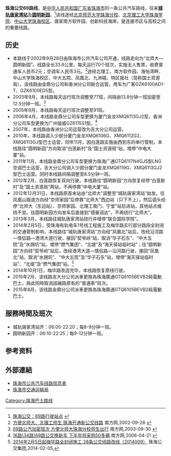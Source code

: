 {{公共汽車路線基礎資訊
|路線名稱             = 珠海公交69路线
|外文名稱             = Zhuhai Bus Route 69
|代表圖像             = Zhuhai Bus Route 69.JPG
|經營者               = 珠海公交巴士有限公司
|所屬車廠             = 金鼎分公司<br>吉大分公司
|路線用車             = 珠海广通GTQ6105BEVB2 10米
|起點站               = [[唐家湾站|城轨唐家湾站]]
|途經地點             = 唐家、[[凤凰北|凤凰北]]、<br>[[九洲城|九洲城]]、[[珠海市第四中学|四中]]
|終點站               = [[圆明新园|圆明新园]]
|路線性質             = 
|全程行駛里程         = 34.3公里
|全程行車時間         = 70分鐘
|服務時間             = 
|起點站服務時間       = 06:05－22:20
|終點站服務時間       = 06:10－22:25
|班次頻率             = 8-12分钟一班
|全程收費             = 人民币1元（空调车）
|服務時間以外替代路線 = 
|主要競爭交通         = [[珠海公交K3快线|珠海公交K3快线]]
}}

'''珠海公交69路线'''，是[[中华人民共和国|中华人民共和国]][[广东省|广东省]][[珠海市|珠海市]]的一条公共汽车路线，往来'''[[唐家湾站|城轨唐家湾站]]'''及'''[[圆明新园|圆明新园]]'''。<ref>[http://zhuhai.8684.cn/x_60600469 珠海公交：69路行驶站点] {{Wayback|url=http://zhuhai.8684.cn/x_60600469 |date=20140209052545 }} {{zh-cn}}</ref>该线途经[[北京师范大学珠海分校|北京师范大学珠海分校]]、[[北京理工大学珠海学院|北京理工大学珠海学院]]、[[中山大学珠海校区|中山大学珠海校区]]、唐家南方软件园、创新科技海岸。是连接市区与高校之间的重要线路。

==历史==
*本路线于2002年9月28日由珠海市公共汽车公司开通，线路走向为“北师大—圆明新园”。线路全长33.6公里，每天运行70个班次，实施无人售票，收费普通车人民币2元；空调车人民币3元。<ref>[http://www.southcn.com/news/dishi/zhuhai/shizheng/200209280355.htm 方便北师大、北理工师生 珠海开通新公交线路] {{Wayback|url=http://www.southcn.com/news/dishi/zhuhai/shizheng/200209280355.htm |date=20140419025250 }}南方网,2002-09-28 {{zh-cn}}</ref>途经北理工、南方软件园、海怡湾畔、中山大学珠海校区、中大五院、凤凰北、九洲城、特区报社（现称国土资源局）。该线路由金鼎分公司和香洲分公司联合运营，用车为广客GZK6100AD1-T、GZK6100ED5型。
*2003年9月，本线路每天运行班次调整至77班，间隔由13.8分钟一班加密至12.5分钟一班。<ref>[http://www.southcn.com/news/dishi/zhuhai/shehui/200309300761.htm 69路公汽加密班次 方便北师大珠海分校师生出行] {{Wayback|url=http://www.southcn.com/news/dishi/zhuhai/shehui/200309300761.htm |date=20140419030036 }}南方网,2003-09-30 {{zh-cn}}</ref>
*2005年9月，本线路每天运行班次调整至91班。
*2006年4月，本线路金鼎分公司车型更换为厦门金龙XMQ6113GJ2型，香洲分公司车型更换为广州骏威GZ6115S1型。<ref>[http://www.southcn.com/news/dishi/zhuhai/shizheng/200604210522.htm 16路\34路\69路公交换新车 下半年将采购50多辆] {{Wayback|url=http://www.southcn.com/news/dishi/zhuhai/shizheng/200604210522.htm |date=20140419015024 }}南方网,2006-04-21 {{zh-cn}}</ref>
*2007年，本线路由香洲分公司运营改为吉大分公司运营。
*2010年，本线路调入少部分厦门金龙XMQ6106G、XMQ6112G2、XMQ6113GJ型巴士运营，同年11月，因白莲路实施由西到东的单行管制，本线路往“圆明新园”方向取消“白莲新村”及“国土资源局”站，增停“中电大厦”站。
*2011年11月，本线路金鼎分公司车型更换为珠海广通GTQ6117N4GJ5型LNG空调巴士运营，吉大分公司调入少部分厦门金龙XMQ6119G、XMQ6113GJ2型巴士运营。同时本线路间隔调整至8.5分钟一班。
*2012年2月，白莲路恢复双向行驶，本线路往“圆明新园”方向恢复经停“白莲新村”及“国土资源局”两站，不再停靠“中电大厦”站。
*2012年12月31日，本线路原首末站由“北师大”调整至“城轨唐家湾站”始发。往凤凰山隧道方向经“京师家园”后停靠“北师大”西边站（只下不上），然后调头经停“北师大（东边站）、京师家园、北理工南门、宁堂”站后进站，其他站点维持不变。往圆明新园方向发车后直接到“德豪润达”，不再绕行“北师大”。
*2013年3月，本线路往城轨唐家湾站绕行并增停“联合国际学院”。
*2014年2月5日，受珠海有轨电车1号线工程施工及梅华路实行部分路段全封闭的交通管制影响，本线路往“城轨唐家湾站”方向经“凤凰北”站后，改经沿河路—情侣路—港湾大道行驶，接回“契爷岭”站，取消“华子石东”、“中大五院”及“水拥坑”站，增停“燃气集团”、“北堤”及“海天驿站临时站”；往“圆明新园”方向经“契爷岭”站后，改经港湾大道—情侣路—沿河路行驶，接回“凤凰北”站，取消“水拥坑”、“中大五院”及“华子石东”站，增停“海天驿站临时站”、“北堤”及“燃气集团”站。<ref>[http://zhgjjt.com/bus-ggDetail.php?ID=321 2014年2月5日起梅华路全封闭施工,28条公交线路改线（2014009）] {{Wayback|url=http://zhgjjt.com/bus-ggDetail.php?ID=321 |date=20140221160915 }}珠海公交集团,2014-02-05,{{zh-cn}}</ref>
*2014年10月1日，梅华路改造完毕，本线路恢复原线行驶。
*2015年2月，该线路吉大分公司派車更換為珠海廣通GTQ6105BEVB2純電動巴士，與此同時取消該線路原有的“普通車”班次。
*2015年8月，该线路金鼎分公司派車更換為珠海廣通GTQ6105BEVB2純電動巴士。

==服務時間及班次==
*城轨唐家湾站开：06:05-22:20；每8-9分钟一班。
*圆明新园开：06:10-22:25；每9-12分钟一班。

==参考资料==
{{reflist}}

==外部連結==
*[https://web.archive.org/web/20150216203255/http://zhgjjt.com/bus-ggDetail.php?ID=384 珠海市公共汽车线路信息表]
*[https://web.archive.org/web/20191013085733/http://www.zhjt.gov.cn/ 珠海市交通运输局]

[[Category:珠海巴士路线|Category:珠海巴士路线]]